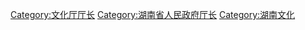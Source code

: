 [[Category:文化厅厅长|Category:文化厅厅长]]
[[Category:湖南省人民政府厅长|Category:湖南省人民政府厅长]]
[[Category:湖南文化|Category:湖南文化]]